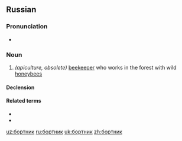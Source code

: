 ==Russian==

===Pronunciation===
* {{ru-IPA|бо́ртник}}

===Noun===
{{ru-noun+|бо́ртник|a=an}}

# ''(apiculture, obsolete)'' [[beekeeper]] who works in the forest with wild [[honeybee]]s

====Declension====
{{ru-noun-table|бо́ртник|a=an}}

====Related terms====
* {{l|ru|борть}}
* {{l|ru|бортничество}}

[[uz:бортник]]
[[ru:бортник]]
[[uk:бортник]]
[[zh:бортник]]